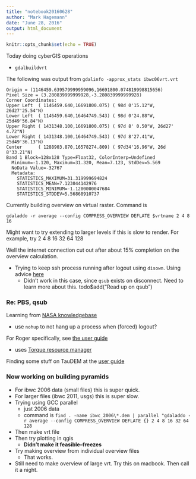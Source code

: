 ```yaml
---
title: "notebook20160628"
author: "Mark Hagemann"
date: "June 28, 2016"
output: html_document
---
```


```r
knitr::opts_chunk$set(echo = TRUE)
```

Today doing cyberGIS operations

- `gdalbuildvrt `


The following was output from `gdalinfo -approx_stats ibwc06vrt.vrt`

```
Origin = (1146459.639579999959096,16691800.074819998815656)
Pixel Size = (3.280839999999928,-3.280839999999928)
Corner Coordinates:
Upper Left  ( 1146459.640,16691800.075) ( 98d 0'15.12"W, 26d27'25.54"N)
Lower Left  ( 1146459.640,16464749.543) ( 98d 0'24.88"W, 25d49'56.84"N)
Upper Right ( 1431348.100,16691800.075) ( 97d 8' 0.50"W, 26d27' 4.72"N)
Lower Right ( 1431348.100,16464749.543) ( 97d 8'27.41"W, 25d49'36.13"N)
Center      ( 1288903.870,16578274.809) ( 97d34'16.96"W, 26d 8'33.21"N)
Band 1 Block=128x128 Type=Float32, ColorInterp=Undefined
  Minimum=-1.120, Maximum=31.320, Mean=7.123, StdDev=5.569
  NoData Value=-32767
  Metadata:
    STATISTICS_MAXIMUM=31.319999694824
    STATISTICS_MEAN=7.123044142976
    STATISTICS_MINIMUM=-1.1200000047684
    STATISTICS_STDDEV=5.56868910737
```

Currently building overview on virtual raster. Command is

```
gdaladdo -r average --config COMPRESS_OVERVIEW DEFLATE $vrtname 2 4 8 16
```

Might want to try extending to larger levels if this is slow to render. For example, try 2 4 8 16 32 64 128

Well the internet connection cut out after about 15% completion on the overview calculation.

- Trying to keep ssh process running after logout using `disown`. Using advice [here](http://stackoverflow.com/a/954415)
    - Didn't work in this case, since `qsub` exists on disconnect. Need to learn more about this. todo$add("Read up on qsub")
    
### Re: PBS, qsub

Learning from [NASA knowledgebase](http://www.nas.nasa.gov/hecc/support/kb/commonly-used-pbs-commands_174.html)

- use `nohup` to not hang up a process when (forced) logout?

For Roger specifically, see [the user guide](https://wiki.ncsa.illinois.edu/display/ROGER/ROGER+User+Guide)

- uses [Torque resource manager](http://www.adaptivecomputing.com/products/open-source/torque/)

Finding some stuff on TauDEM at the [user guide](https://wiki.cigi.illinois.edu/display/DOC/TauDEM+User+Guide)


### Now working on building pyramids

- For ibwc 2006 data (small files) this is super quick.
- For larger files (ibwc 2011, usgs) this is super slow.
- Trying using GCC parallel
    - just 2006 data
    - command is `find . -name ibwc_2006\*.dem | parallel "gdaladdo -r average --config COMPRESS_OVERVIEW DEFLATE {} 2 4 8 16 32 64 128`
- Then make vrt file
- Then try plotting in qgis
    - **Didn't make it feasible--freezes**
- Try making overview from individual overview files
    - That works.
- Still need to make overview of large vrt. Try this on macbook. Then call it a night. 